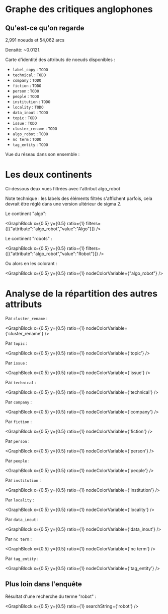 
# Graphe des critiques anglophones

## Qu'est-ce qu'on regarde

2,991 noeuds et 54,062 arcs

Densité: ~0.0121.

Carte d'identité des attributs de noeuds disponibles :

* `label_copy` : `TODO`
* `technical` : `TODO`
* `company` : `TODO`
* `fiction` : `TODO`
* `person` : `TODO`
* `people` : `TODO`
* `institution` : `TODO`
* `locality` : `TODO`
* `data_inout` : `TODO`
* `topic` : `TODO`
* `issue` : `TODO`
* `cluster_rename` : `TODO`
* `algo_robot` : `TODO`
* `nc term` : `TODO`
* `tag_entity` : `TODO`

Vue du réseau dans son ensemble :

<GraphBlock 
  x={0.5} 
  y={0.5} 
  ratio={1}
/>

# Les deux continents

Ci-dessous deux vues filtrées avec l'attribut algo_robot

Note technique : les labels des éléments filtrés s'affichent parfois, cela devrait être réglé dans une version ultérieur de sigma 2.

Le continent "algo":

<GraphBlock 
  x={0.5} 
  y={0.5} 
  ratio={1} 
  filters={[{"attribute":"algo_robot","value":"Algo"}]} 
/>

Le continent "robots" :

<GraphBlock 
  x={0.5} 
  y={0.5} 
  ratio={1} 
  filters={[{"attribute":"algo_robot","value":"Robot"}]} 
/>

Ou alors en les colorant :

<GraphBlock 
  x={0.5} 
  y={0.5} 
  ratio={1} 
  nodeColorVariable={"algo_robot"}
/>


# Analyse de la répartition des autres attributs


Par `cluster_rename` :

<GraphBlock 
  x={0.5} 
  y={0.5} 
  ratio={1} 
  nodeColorVariable={'cluster_rename'}
/>

Par `topic` :

<GraphBlock 
  x={0.5} 
  y={0.5} 
  ratio={1} 
  nodeColorVariable={'topic'}
/>


Par `issue` :

<GraphBlock 
  x={0.5} 
  y={0.5} 
  ratio={1} 
  nodeColorVariable={'issue'}
/>

Par `technical` :

<GraphBlock 
  x={0.5} 
  y={0.5} 
  ratio={1} 
  nodeColorVariable={'technical'}
/>

Par `company` :

<GraphBlock 
  x={0.5} 
  y={0.5} 
  ratio={1} 
  nodeColorVariable={'company'}
/>

Par `fiction` :

<GraphBlock 
  x={0.5} 
  y={0.5} 
  ratio={1} 
  nodeColorVariable={'fiction'}
/>


Par `person` :

<GraphBlock 
  x={0.5} 
  y={0.5} 
  ratio={1} 
  nodeColorVariable={'person'}
/>


Par `people` :

<GraphBlock 
  x={0.5} 
  y={0.5} 
  ratio={1} 
  nodeColorVariable={'people'}
/>


Par `institution` :

<GraphBlock 
  x={0.5} 
  y={0.5} 
  ratio={1} 
  nodeColorVariable={'institution'}
/>


Par `locality` :

<GraphBlock 
  x={0.5} 
  y={0.5} 
  ratio={1} 
  nodeColorVariable={'locality'}
/>

Par `data_inout` :

<GraphBlock 
  x={0.5} 
  y={0.5} 
  ratio={1} 
  nodeColorVariable={'data_inout'}
/>

Par `nc term` :

<GraphBlock 
  x={0.5} 
  y={0.5} 
  ratio={1} 
  nodeColorVariable={'nc term'}
/>

Par `tag_entity` :

<GraphBlock 
  x={0.5} 
  y={0.5} 
  ratio={1} 
  nodeColorVariable={'tag_entity'}
/>

## Plus loin dans l'enquête


Résultat d'une recherche du terme "robot" :

<GraphBlock 
  x={0.5} 
  y={0.5} 
  ratio={1} 
  searchString={'robot'}
/>
